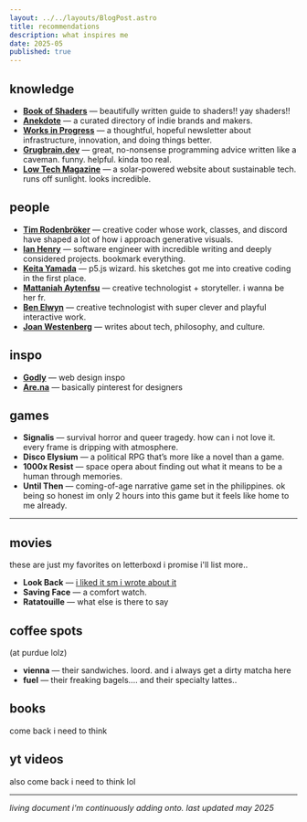 ```yaml
---
layout: ../../layouts/BlogPost.astro
title: recommendations
description: what inspires me
date: 2025-05
published: true
---
```


## knowledge
- [**Book of Shaders**](https://thebookofshaders.com/00/) — beautifully written guide to shaders!! yay shaders!!
- [**Anekdote**](https://anekdote.co/) — a curated directory of indie brands and makers. 
- [**Works in Progress**](https://worksinprogress.co/) — a thoughtful, hopeful newsletter about infrastructure, innovation, and doing things better.
- [**Grugbrain.dev**](https://grugbrain.dev/) — great, no-nonsense programming advice written like a caveman. funny. helpful. kinda too real.
- [**Low Tech Magazine**](https://solar.lowtechmagazine.com/) — a solar-powered website about sustainable tech. runs off sunlight. looks incredible.


## people
- [**Tim Rodenbröker**](https://timrodenbroeker.de/category/all/) — creative coder whose work, classes, and discord have shaped a lot of how i approach generative visuals.
- [**Ian Henry**](https://ianthehenry.com/) — software engineer with incredible writing and deeply considered projects. bookmark everything.
- [**Keita Yamada**](https://p5aholic.me/) — p5.js wizard. his sketches got me into creative coding in the first place.
- [**Mattaniah Aytenfsu**](https://mattaniah.online/) — creative technologist + storyteller. i wanna be her fr.
- [**Ben Elwyn**](https://www.elwyn.co/) — creative technologist with super clever and playful interactive work. 
- [**Joan Westenberg**](https://joanwestenberg.com) — writes about tech, philosophy, and culture.

## inspo
- [**Godly**](https://godly.website/) — web design inspo
- [**Are.na**](https://are.na) — basically pinterest for designers

## games

- **Signalis** — survival horror and queer tragedy. how can i not love it. every frame is dripping with atmosphere.
- **Disco Elysium** — a political RPG that’s more like a novel than a game.
- **1000x Resist** — space opera about  finding out what it means to be a human through memories.
- **Until Then** — coming-of-age narrative game set in the philippines. ok being so honest im only 2 hours into this game but it feels like home to me already.

---

## movies
these are just my favorites on letterboxd i promise i'll list more..
- **Look Back** — [i liked it sm i wrote about it](/blog/look-back)
- **Saving Face** — a comfort watch.
- **Ratatouille** — what else is there to say



## coffee spots 
(at purdue lolz)
- **vienna** — their sandwiches. loord. and i always get a dirty matcha here
- **fuel** — their freaking bagels.... and their specialty lattes..

## books
come back i need to think

## yt videos
also come back i need to think lol


---
*living document i'm continuously adding onto. last updated may 2025* 